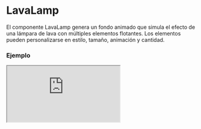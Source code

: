 # LavaLamp

El componente LavaLamp genera un fondo animado que simula el efecto de una lámpara de lava con múltiples elementos flotantes. Los elementos pueden personalizarse en estilo, tamaño, animación y cantidad.


### Ejemplo

<Iframe
  minHeightIframe="30dvh"
  src="https://fenextjs-component-storybook.vercel.app/iframe.html?args=&id=lavalamp-lavalamp--index&viewMode=story"
/>

### Importación

Para importar el componente LavaLamp, se puede hacer desde fenextjs

```tsx copy
import { LavaLamp } from "fenextjs";
```

### Parámetros

| Parámetro     | Tipo                     | Requerido | Default                                                                                                                            | Descripcion                                                                                       |
| ------------- | ------------------------ | --------- | ---------------------------------------------------------------------------------------------------------------------------------- | ------------------------------------------------------------------------------------------------- |
| nItems        | number                   | no        | 20                                                                                                                                 | Número de elementos flotantes en la lámpara de lava.                                              |
| styles        | CSSProperties            | no        | \{ width: "100%", height: "500px",background: "linear-gradient(45deg,var(--fenext-color-blue) 0%,var(--fenext-color-teal) 100%)"\} | Estilos generales aplicados al contenedor de la lámpara de lava.                                  |
| stylesElement | LavaLampStylesElement[]  | no        |                                                                                                                                    | Estilos aplicados a los elementos individuales flotantes en la lámpara de lava.                   |
| ranges        | LavaLampRangeStylesProps | no        | \{\}                                                                                                                               | Propiedades de rango aleatorio para determinar el movimiento, escala y posición de los elementos. |
| className     | string                   | no        | ''                                                                                                                                 | Clase CSS adicional para personalizar el contenedor del componente.                               |

### Storybook

Para ver el storybook del componente lo puede hacer con este [link](https://fenextjs-component-storybook.vercel.app/?path=/story/lavalamp-lavalamp--index)

### Usos

- Uso básico

```tsx copy
<LavaLamp />
```

- Con estilos personalizados

```tsx copy
<LavaLamp styles={{ width: "80%", height: "600px" }} />
```

- Con elementos personalizados

```tsx copy
<LavaLamp stylesElement={[{ width: "200px", background: "red" }]} />
```
